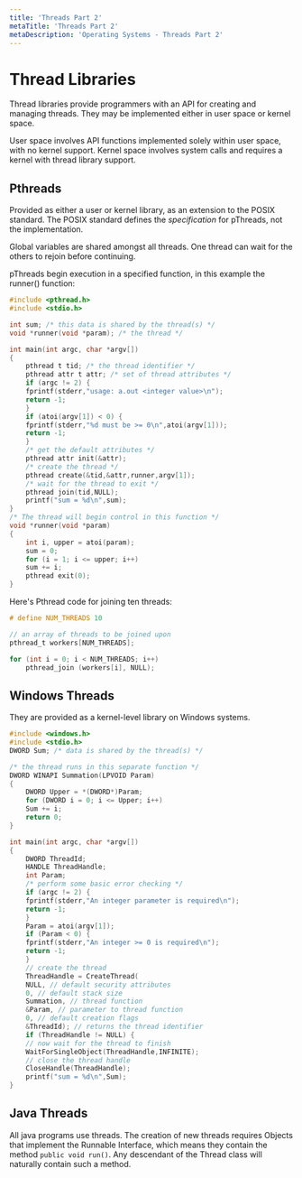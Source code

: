 ```yaml
---
title: 'Threads Part 2'
metaTitle: 'Threads Part 2'
metaDescription: 'Operating Systems - Threads Part 2'
---
```


<link
  rel="stylesheet"
  href="https://cdn.jsdelivr.net/npm/katex@0.11.0/dist/katex.min.css"
  integrity="sha384-BdGj8xC2eZkQaxoQ8nSLefg4AV4/AwB3Fj+8SUSo7pnKP6Eoy18liIKTPn9oBYNG"
  crossOrigin="anonymous"
/>

# Thread Libraries

Thread libraries provide programmers with an API for creating and managing threads. They may be implemented either in user space or kernel space. 

User space involves API functions implemented solely within user space, with no kernel support. Kernel space involves system calls and requires a kernel with thread library support.

## Pthreads

Provided as either a user or kernel library, as an extension to the POSIX standard. The POSIX standard defines the *specification* for pThreads, not the implementation.

Global variables are shared amongst all threads. One thread can wait for the others to rejoin before continuing.

pThreads begin execution in a specified function, in this example the runner() function:

```C
#include <pthread.h>
#include <stdio.h>

int sum; /* this data is shared by the thread(s) */
void *runner(void *param); /* the thread */

int main(int argc, char *argv[])
{
    pthread t tid; /* the thread identifier */
    pthread attr t attr; /* set of thread attributes */
    if (argc != 2) {
    fprintf(stderr,"usage: a.out <integer value>\n");
    return -1;
    }
    if (atoi(argv[1]) < 0) {
    fprintf(stderr,"%d must be >= 0\n",atoi(argv[1]));
    return -1;
    }
    /* get the default attributes */
    pthread attr init(&attr);
    /* create the thread */
    pthread create(&tid,&attr,runner,argv[1]);
    /* wait for the thread to exit */
    pthread join(tid,NULL);
    printf("sum = %d\n",sum);
}
/* The thread will begin control in this function */
void *runner(void *param)
{
    int i, upper = atoi(param);
    sum = 0;
    for (i = 1; i <= upper; i++)
    sum += i;
    pthread exit(0);
}
```

Here's Pthread code for joining ten threads:

```C
# define NUM_THREADS 10

// an array of threads to be joined upon
pthread_t workers[NUM_THREADS];

for (int i = 0; i < NUM_THREADS; i++)
    pthread_join (workers[i], NULL);
```

## Windows Threads

They are provided as a kernel-level library on Windows systems.

```C
#include <windows.h>
#include <stdio.h>
DWORD Sum; /* data is shared by the thread(s) */

/* the thread runs in this separate function */
DWORD WINAPI Summation(LPVOID Param)
{
    DWORD Upper = *(DWORD*)Param;
    for (DWORD i = 0; i <= Upper; i++)
    Sum += i;
    return 0;
}

int main(int argc, char *argv[])
{
    DWORD ThreadId;
    HANDLE ThreadHandle;
    int Param;
    /* perform some basic error checking */
    if (argc != 2) {
    fprintf(stderr,"An integer parameter is required\n");
    return -1;
    }
    Param = atoi(argv[1]);
    if (Param < 0) {
    fprintf(stderr,"An integer >= 0 is required\n");
    return -1;
    }
    // create the thread
    ThreadHandle = CreateThread(
    NULL, // default security attributes
    0, // default stack size
    Summation, // thread function
    &Param, // parameter to thread function
    0, // default creation flags
    &ThreadId); // returns the thread identifier
    if (ThreadHandle != NULL) {
    // now wait for the thread to finish
    WaitForSingleObject(ThreadHandle,INFINITE);
    // close the thread handle
    CloseHandle(ThreadHandle);
    printf("sum = %d\n",Sum);
}
```

## Java Threads

All java programs use threads. The creation of new threads requires Objects that implement the Runnable Interface, which means they contain the method `public void run()`. Any descendant of the Thread class will naturally contain such a method. 